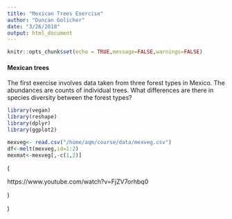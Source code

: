 ```yaml
---
title: "Mexican Trees Exercise"
author: "Duncan Golicher"
date: "3/26/2018"
output: html_document
---
```


```r
knitr::opts_chunk$set(echo = TRUE,message=FALSE,warnings=FALSE)
```

#### Mexican trees

The first exercise involves data taken from three forest types in Mexico. The abundances are counts of individual trees. What differences are there in species diversity between the forest types?

```r
library(vegan)
library(reshape)
library(dplyr)
library(ggplot2)
```


```r
mexveg<- read.csv("/home/aqm/course/data/mexveg.csv")
df<-melt(mexveg,id=1:2)
mexmat<-mexveg[,-c(1,2)]
```

(

https://www.youtube.com/watch?v=FjZV7orhbq0


)


)